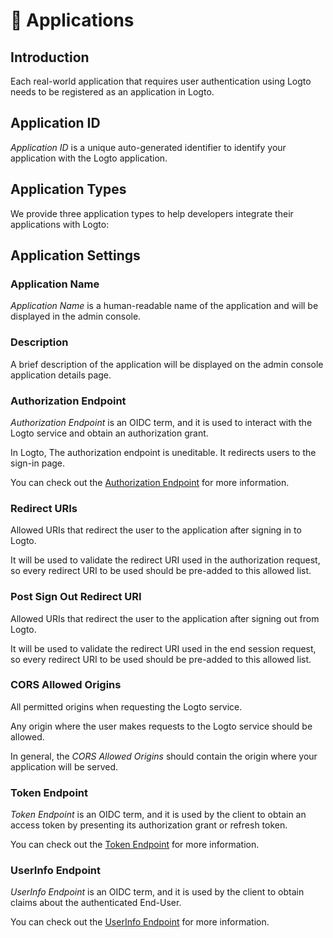 
# 📱 Applications

## Introduction

Each real-world application that requires user authentication using Logto needs to be registered as an application in Logto.

## Application ID

_Application ID_ is a unique auto-generated identifier to identify your application with the Logto application.

## Application Types

We provide three application types to help developers integrate their applications with Logto:

<ApplicationTypesIntro />

## Application Settings

### Application Name

_Application Name_ is a human-readable name of the application and will be displayed in the admin console.

### Description

A brief description of the application will be displayed on the admin console application details page.

### Authorization Endpoint

_Authorization Endpoint_ is an OIDC term, and it is used to interact with the Logto service and obtain an authorization grant.

In Logto, The authorization endpoint is uneditable. It redirects users to the sign-in page.

You can check out the [Authorization Endpoint](https://openid.net/specs/openid-connect-core-1_0.html#AuthorizationEndpoint) for more information.

### Redirect URIs

Allowed URIs that redirect the user to the application after signing in to Logto.

It will be used to validate the redirect URI used in the authorization request, so every redirect URI to be used should be pre-added to this allowed list.

### Post Sign Out Redirect URI

Allowed URIs that redirect the user to the application after signing out from Logto.

It will be used to validate the redirect URI used in the end session request, so every redirect URI to be used should be pre-added to this allowed list.

### CORS Allowed Origins

All permitted origins when requesting the Logto service.

Any origin where the user makes requests to the Logto service should be allowed.

In general, the _CORS Allowed Origins_ should contain the origin where your application will be served.

### Token Endpoint

_Token Endpoint_ is an OIDC term, and it is used by the client to obtain an access token by presenting its authorization grant or refresh token.

You can check out the [Token Endpoint](https://openid.net/specs/openid-connect-core-1_0.html#TokenEndpoint) for more information.

### UserInfo Endpoint

_UserInfo Endpoint_ is an OIDC term, and it is used by the client to obtain claims about the authenticated End-User.

You can check out the [UserInfo Endpoint](https://openid.net/specs/openid-connect-core-1_0.html#UserInfo) for more information.
